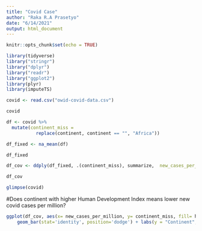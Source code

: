 ---
title: "Covid Case"
author: "Raka R.A Prasetyo"
date: "6/14/2021"
output: html_document
---

```{r setup, include=FALSE}
knitr::opts_chunk$set(echo = TRUE)
```

```{r}
library(tidyverse)
library("stringr")
library("dplyr")
library("readr")
library("ggplot2")
library(plyr)
library(imputeTS)
```

```{r}
covid <- read.csv("owid-covid-data.csv")

covid
```

```{r}
df <- covid %>% 
  mutate(continent_miss = 
           replace(continent, continent == "", "Africa"))

df_fixed <- na_mean(df)
```

```{r}
df_fixed
```

```{r}
df_cov <- ddply(df_fixed, .(continent_miss), summarize,  new_cases_per_million = mean(new_cases_smoothed_per_million),human_development_index=mean(human_development_index))
```

```{r}
df_cov
```


```{r}
glimpse(covid)
```

#Does continent with higher Human Development Index means lower new covid cases per million?

```{r}
ggplot(df_cov, aes(x= new_cases_per_million, y= continent_miss, fill= human_development_index)) +
    geom_bar(stat='identity', position='dodge') + labs(y = "Continent",x = "New Cases Per Million Avg", fill = "Human Development Index Avg")
```


